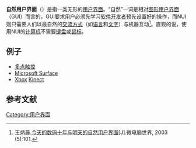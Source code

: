 '''自然用户界面'''（{{lang-en|Natural user interface, NUI}}）是指一类无形的[[用户界面|用户界面]]。“自然”一词是相对[[图形用户界面|图形用户界面]]（GUI）而言的，GUI要求用户必须先学习[[软件开发|软件开发者]]预先设置好的操作，而NUI则只需要人们以最自然的[[沟通|交流方式]]（如[[语言|语言]]和[[文字|文字]]）与机器互动<ref>王炳晨.[http://www.pcworld.com.cn/issue/2003/0305/0511_01.asp 今天的数码十年与明天的自然用户界面]{{dead link|date=2018年4月 |bot=InternetArchiveBot |fix-attempted=yes }}[J].微电脑世界, 2003 (5):101.</ref>。直观的说，使用NUI的[[计算机|计算机]]不需要[[键盘|键盘]]或[[鼠标|鼠标]]。

==例子==
*[[多点触控|多点触控]]
*[[Microsoft_Surface|Microsoft Surface]]
*[[Xbox|Xbox]] [[Kinect|Kinect]]

==参考文献==
{{Reflist}}

{{computer-stub}}

[[Category:用户界面|Category:用户界面]]